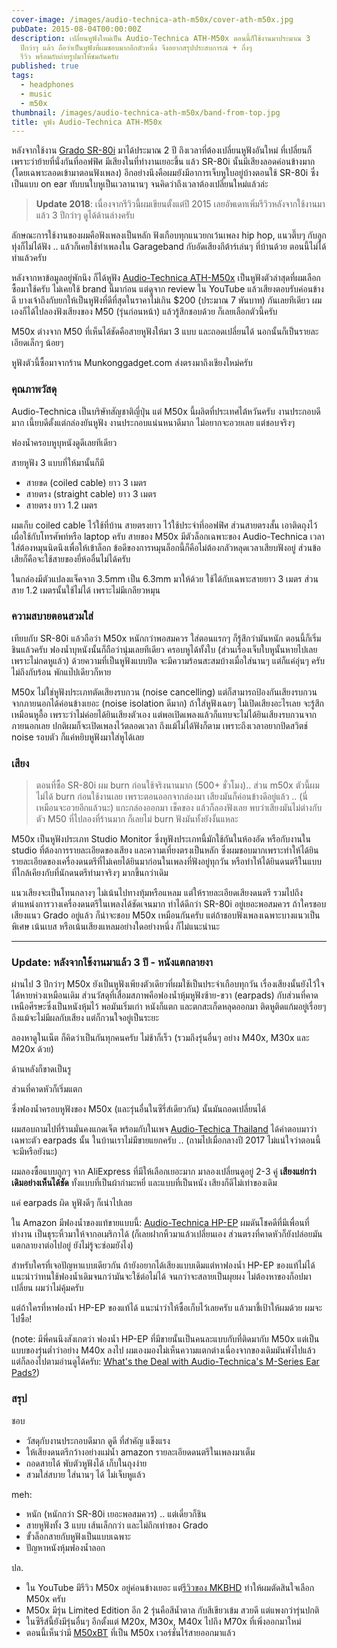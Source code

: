 ```yaml
---
cover-image: /images/audio-technica-ath-m50x/cover-ath-m50x.jpg
pubDate: 2015-08-04T00:00:00Z
description: เปลี่ยนหูฟังใหม่เป็น Audio-Technica ATH-M50x ตอนนี้ก็ใช้งานมาประมาณ 3
  ปีกว่าๆ แล้ว ถือว่าเป็นหูฟังที่ผมชอบมากอีกตัวหนึ่ง จึงอยากสรุปประสบการณ์ + กึ่งๆ
  รีวิว พร้อมกับถ่ายรูปมาให้ชมกันครับ
published: true
tags:
  - headphones
  - music
  - m50x
thumbnail: /images/audio-technica-ath-m50x/band-from-top.jpg
title: หูฟัง Audio-Technica ATH-M50x
---
```


หลังจากใช้งาน [Grado SR-80i](https://armno.in.th/grado-sr-80-i-headphone) มาได้ประมาณ 2 ปี ถึงเวลาที่ต้องเปลี่ยนหูฟังอันใหม่ ที่เปลี่ยนก็เพราะว่าย้ายที่นั่งกันที่ออฟฟิศ
มีเสียงในที่ทำงานเยอะขึ้น แล้ว SR-80i นั้นมีเสียงลอดค่อนข้างมาก (โดยเฉพาะลอดเข้ามาตอนฟังเพลง)
อีกอย่างนึงคือผมยังมีอาการเจ็บหูใบอยู่บ้างตอนใช้ SR-80i ซึ่งเป็นแบบ on ear ทับบนใบหูเป็นเวลานานๆ
จนคิดว่าถึงเวลาต้องเปลี่ยนใหม่แล้วล่ะ

> **Update 2018**: เนื่องจากรีวิวนี้ผมเขียนตั้งแต่ปี 2015 เลยอัพเดทเพิ่มรีวิวหลังจากใช้งานมาแล้ว 3 ปีกว่าๆ ดูได้ด้านล่างครับ

ลักษณะการใช้งานของผมคือฟังเพลงเป็นหลัก ฟังเกือบทุกแนวยกเว้นเพลง hip hop, แนวตึ๊บๆ กับลูกทุ่งก็ไม่ได้ฟัง
.. แล้วก็เคยใช้ทำเพลงใน Garageband กับอัดเสียงกีต้าร์เล่นๆ ที่บ้านด้วย ตอนนี้ไม่ได้ทำแล้วครับ

<Picture src="/images/audio-technica-ath-m50x/m50x-1.jpg" alt="Audio Techinca ATH-M50x"
  width="800" height="707"
  widths={[400,800]} aspectRatio={800/707} />

หลังจากหาข้อมูลอยู่พักนึง ก็ได้หูฟัง [Audio-Technica ATH-M50x](https://www.audio-technica.com/cms/headphones/99aff89488ddd6b1/) เป็นหูฟังตัวล่าสุดที่ผมเลือกซื้อมาใช้ครับ
ไม่เคยใช้ brand นี้มาก่อน แต่ดูจาก review ใน YouTube แล้วเสียงตอบรับค่อนข้างดี
บางเจ้าถึงกับยกให้เป็นหูฟังที่ดีที่สุดในราคาไม่เกิน $200 (ประมาณ 7 พันบาท) กันเลยทีเดียว
ผมเองก็ได้ไปลองฟังเสียงของ M50 (รุ่นก่อนหน้า) แล้วรู้สึกชอบด้วย ก็เลยเลือกตัวนี้ครับ

<Picture src="/images/audio-technica-ath-m50x/band-from-top.jpg" alt="Audio Techinca ATH-M50x Headband"
  width="800" height="533" widths={[400,800]} aspectRatio={800/533} />

M50x ต่างจาก M50 ที่เห็นได้ชัดคือสายหูฟังให้มา 3 แบบ และถอดเปลี่ยนได้ นอกนั้นก็เป็นรายละเอียดเล็กๆ น้อยๆ

<Picture src="/images/audio-technica-ath-m50x/without-cable.jpg" alt="Audio Techinca ATH-M50x เมื่อถอดสายออก" width="800" height="533" widths={[400,800]} aspectRatio={800/533} />

<Picture src="/images/audio-technica-ath-m50x/without-cable-2.jpg" alt="Audio Techinca ATH-M50x เมื่อถอดสายออก"
  widths={[300,500]} sizes="(min-width: 1024px) 500px, 300px" height="800" width="533" aspectRatio={533/800} />

หูฟังตัวนี้ซื้อมาจากร้าน Munkonggadget.com ส่งตรงมาถึงเชียงใหม่ครับ

### คุณภาพวัสดุ

Audio-Technica เป็นบริษัทสัญชาติญี่ปุ่น แต่ M50x นี้ผลิตที่ประเทศไต้หวันครับ
งานประกอบดีมาก เนี้ยบดีตั้งแต่กล่องยันหูฟัง งานประกอบแน่นหนาดีมาก ไม่อยากจะอวยเลย แต่ชอบจริงๆ

<Picture src="/images/audio-technica-ath-m50x/closer-look.jpg" alt="Audio Techinca ATH-M50x closer look" width="800" height="533" widths={[400,800]} aspectRatio={800/533} />

ฟองน้ำครอบหูบุหนังดูดีเลยทีเดียว

<Picture src="/images/audio-technica-ath-m50x/folded.jpg" alt="Audio Techinca ATH-M50x folded" width="800" height="533" widths={[400,800]} aspectRatio={800/533} />

สายหูฟัง 3 แบบที่ให้มานั้นก็มี

- สายขด (coiled cable) ยาว 3 เมตร
- สายตรง (straight cable) ยาว 3 เมตร
- สายตรง ยาว 1.2 เมตร

ผมเก็บ coiled cable ไว้ใช้ที่บ้าน สายตรงยาว ไว้ใช้ประจำที่ออฟฟิศ ส่วนสายตรงสั้น เอาติดถุงไว้ เผื่อใช้กับโทรศัพท์หรือ laptop ครับ สายของ M50x มีตัวล็อกเฉพาะของ Audio-Technica เวลาใส่ต้องหมุนนิดนึงเพื่อให้เข้าล็อก
ข้อดีของการหมุนล็อกนี้ก็คือไม่ต้องกลัวหลุดเวลาเสียบฟังอยู่ ส่วนข้อเสียก็คือจะใช้สายของยี่ห้ออื่นไม่ได้ครับ

ในกล่องมีตัวแปลงแจ็คจาก 3.5mm เป็น 6.3mm มาให้ด้วย ใช้ได้กับเฉพาะสายยาว 3 เมตร ส่วนสาย 1.2 เมตรนั้นใช้ไม่ได้ เพราะไม่มีเกลียวหมุน

<Picture src="/images/audio-technica-ath-m50x/cable-lock.jpg" alt="ตัวล็อกสายหูฟังของ M50x" height="800" width="533" widths={[400,800]} aspectRatio={533/800} />

### ความสบายตอนสวมใส่

เทียบกับ SR-80i แล้วถือว่า M50x หนักกว่าพอสมควร ใส่ตอนแรกๆ ก็รู้สึกว่ามันหนัก ตอนนี้ก็เริ่มชินแล้วครับ
ฟองน้ำบุหนังนั้นก็ถือว่านุ่มเลยทีเดียว ครอบหูได้ทั้งใบ (ส่วนเรื่องเจ็บใบหูนั้นหายไปเลย เพราะไม่กดหูแล้ว)
ด้วยความที่เป็นหูฟังแบบปิด จะมีความร้อนสะสมบ้างเมื่อใส่นานๆ แต่ก็แค่อุ่นๆ ครับ ไม่ถึงกับร้อน พักแป๊ปเดียวก็หาย

M50x ไม่ใช่หูฟังประเภทตัดเสียงรบกวน (noise cancelling) แต่ก็สามารถป้องกันเสียงรบกวนจากภายนอกได้ค่อนข้างเยอะ
(noise isolation ดีมาก) ถ้าใส่หูฟังเฉยๆ ไม่เปิดเสียงอะไรเลย จะรู้สึกเหมือนหูอื้อ เพราะว่าไม่ค่อยได้ยินเสียงตัวเอง
แต่พอเปิดเพลงแล้วก็แทบจะไม่ได้ยินเสียงรบกวนจากภายนอกเลย ปกติผมก็จะเปิดเพลงไว้ตลอดเวลา ถึงแม้ไม่ได้ฟังก็ตาม
เพราะถึงเวลาอยากปิดสวิตช์ noise รอบตัว ก็แค่หยิบหูฟังมาใส่หูได้เลย

<Picture src="/images/audio-technica-ath-m50x/sideview.jpg" width="800" height="533" alt="ด้านข้างของ ATH-M50x" widths={[400,800]} aspectRatio={800/533} />

### เสียง

> ตอนที่ซื้อ SR-80i ผม burn ก่อนใช้จริงนานมาก (500+ ชั่วโมง).. ส่วน m50x ตัวนี้ผมไม่ได้ burn ก่อนใช้งานเลย
> เพราะตอนออกจากล่องมา เสียงมันก็ค่อนข้างดีอยู่แล้ว .. (นี่เหมือนจะอวยอีกแล้วนะ) แกะกล่องออกมา เช็คของ แล้วก็ลองฟังเลย
> พบว่าเสียงมันไม่ต่างกับตัว M50 ที่ไปลองที่ร้านมาก ก็เลยไม่ burn ฟังมันทั้งยังงั้นแหละ

M50x เป็นหูฟังประเภท Studio Monitor ซึ่งหูฟังประเภทนี้มักใช้กันในห้องอัด หรือกับงานใน studio ที่ต้องการรายละเอียดของเสียง
และความเที่ยงตรงเป็นหลัก ซึ่งผมชอบมากเพราะทำให้ได้ยินรายละเอียดของเครื่องดนตรีที่ไม่เคยได้ยินมาก่อนในเพลงที่ฟังอยู่ทุกวัน
หรือทำให้ได้ยินดนตรีในแบบที่ใกล้เคียงกับที่นักดนตรีทำมาจริงๆ มากขึ้นกว่าเดิม

แนวเสียงจะเป็นโทนกลางๆ ไม่เน้นไปทางทุ้มหรือแหลม แต่ให้รายละเอียดเสียงดนตรี รวมไปถึงตำแหน่งการวางเครื่องดนตรีในเพลงได้ชัดเจนมาก
ทำได้ดีกว่า SR-80i อยู่เยอะพอสมควร ถ้าใครชอบเสียงแนว Grado อยู่แล้ว ก็น่าจะชอบ M50x เหมือนกันครับ
แต่ถ้าชอบฟังเพลงเฉพาะบางแนวเป็นพิเศษ เน้นเบส หรือเน้นเสียงแหลมอย่างใดอย่างหนึ่ง ก็ไม่แนะนำนะ

<Picture src="/images/audio-technica-ath-m50x/sideview-2.jpg" width="800" height="533" alt="ด้านข้างของ ATH-M50x" widths={[400,800]} aspectRatio={800/533} />

---

### Update: หลังจากใช้งานมาแล้ว 3 ปี - หนังแตกลายงา

ผ่านไป 3 ปีกว่าๆ M50x ยังเป็นหูฟังเพียงตัวเดียวที่ผมใช้เป็นประจำเกือบทุกวัน
เรื่องเสียงนั้นยังไว้ใจได้หายห่วงเหมือนเดิม ส่วนวัสดุที่เสื่อมสภาพคือฟองน้ำหุ้มหูฟังซ้าย-ขวา (earpads)
กับส่วนที่คาดเหนือศีรษะซึ่งเป็นหนังหุ้มไว้
พอมันเริ่มเก่า หนังก็แตก และตกสะเก็ดหลุดออกมา ติดหูติดแก้มอยู่เรื่อยๆ
ถึงแม้จะไม่มีผลกับเสียง แต่ก็กวนใจอยู่เป็นระยะ

ลองหาดูในเน็ต ก็คิดว่าเป็นกันทุกคนครับ ไม่ช้าก็เร็ว (รวมถึงรุ่นอื่นๆ อย่าง M40x, M30x และ M20x ด้วย)

<Picture src="/images/audio-technica-ath-m50x/pads.jpg" width="800" height="533" alt="pads" widths={[400,800]} aspectRatio={1600/1067} />

ด้านหลังก็ขาดเป็นรู

<Picture src="/images/audio-technica-ath-m50x/pads-back.jpg" width="800" height="533" alt="pads" widths={[400,800]} aspectRatio={1600/1067} />

ส่วนที่คาดหัวก็เริ่มแตก

<Picture src="/images/audio-technica-ath-m50x/band.jpg" width="800" height="533" alt="pads" widths={[400,800]} aspectRatio={1600/1067} />

ซึ่งฟองน้ำครอบหูฟังของ M50x (และรุ่นอื่นในซีรี่ส์เดียวกัน) นั้นมันถอดเปลี่ยนได้

ผมสอบถามไปที่ร้านมั่นคงแกดเจ็ต พร้อมกับในเพจ [Audio-Techica Thailand](https://www.facebook.com/AudioTechnica.Thailand/)
ได้คำตอบมาว่า เฉพาะตัว earpads นั้น ในบ้านเราไม่มีขายแยกครับ .. (ถามไปเมื่อกลางปี 2017 ไม่แน่ใจว่าตอนนี้จะมีหรือยังนะ)

ผมลองซื้อแบบถูกๆ จาก AliExpress ที่มีให้เลือกเยอะมาก มาลองเปลี่ยนดูอยู่ 2-3 คู่
**เสียงแย่กว่าเดิมอย่างเห็นได้ชัด** ทั้งแบบที่เป็นผ้ากำมะหยี่ และแบบที่เป็นหนัง เสียงก็ดีไม่เท่าของเดิม

แค่ earpads ผิด หูฟังดีๆ ก็เน่าไปเลย

<Picture src="/images/audio-technica-ath-m50x/pads-on-aliexpress.jpg" width="800" height="533" alt="earpads ของ m50x ที่มีขายใน AliExpress" widths={[400,800]}
  aspectRatio={1116/748} />

ใน Amazon มีฟองน้ำของแท้ขายแบบนี้: [Audio-Technica HP-EP](https://www.amazon.com/Audio-Technica-HP-EP-Replacement-Earpads-Headphones/dp/B00LICYRVW/ref=sr_1_5?ie=UTF8&qid=1540966372&sr=8-5&keywords=m50x+pads)
ผมดันโชคดีที่มีเพื่อนที่ทำงาน เป็นธุระหิ้วมาให้จากอเมริกาได้ (ก็เลยฝากหิ้วมาแล้วเปลี่ยนเอง
ส่วนตรงที่คาดหัวก็ยังปล่อยมันแตกลายงาต่อไปอยู่ ยังไม่รู้จะซ่อมยังไง)

สำหรับใครที่เจอปัญหาแบบเดียวกัน ถ้ายังอยากได้เสียงแบบเดิมแต่หาฟองน้ำ HP-EP ของแท้ไม่ได้
แนะนำว่าทนใช้ฟองน้ำเดิมจนกว่ามันจะใช้ต่อไม่ได้ จนกว่าจะสลายเป็นผุยผง ไม่ต้องหาของก็อปมาเปลี่ยน ผมว่าไม่คุ้มครับ

แต่ถ้าใครที่หาฟองน้ำ HP-EP ของแท้ได้ แนะนำว่าให้ซื้อเก็บไว้เลยครับ แล้วมาชี้เป้าให้ผมด้วย ผมจะไปซื้อ!

(note: มีพี่คนนึงสังเกตว่า ฟองน้ำ HP-EP ที่มีขายนั้นเป็นคนละแบบกับที่ติดมากับ M50x แต่เป็นแบบของรุ่นต่ำว่าอย่าง M40x ลงไป
ผมเองมองไม่เห็นความแตกต่างเนื่องจากของเดิมมันพังไปแล้ว แต่ก็ลองไปตามอ่านดูได้ครับ:
[What's the Deal with Audio-Technica's M-Series Ear Pads?](https://medium.com/@Xander51/whats-the-deal-with-audio-technica-s-m-series-ear-pads-e76bd2129413))

<Picture src="/images/audio-technica-ath-m50x/ath-m50x-after-3-years.jpg" width="800" height="533" alt="หูฟัง m50x หลังจากใช้งานมาแล้ว 3 ปี" widths={[400,800]} aspectRatio={1600/1067}  />

### สรุป

ชอบ

- วัสดุกับงานประกอบดีมาก ดูดี ที่สำคัญ แข็งแรง
- ให้เสียงดนตรีกว้างอย่างแม่น้ำ amazon รายละเอียดดนตรีในเพลงมาเต็ม
- ถอดสายได้ พับตัวหูฟังได้ เก็บในถุงง่าย
- สวมใส่สบาย ใส่นานๆ ได้ ไม่เจ็บหูแล้ว

meh:

- หนัก (หนักกว่า SR-80i เยอะพอสมควร) .. แต่เดี๋ยวก็ชิน
- สายหูฟังทั้ง 3 แบบ เส้นเล็กกว่า และไม่ถึกเท่าของ Grado
- ขั้วล็อกสายกับหูฟังเป็นแบบเฉพาะ
- ปัญหาหนังหุ้มฟองน้ำลอก

<Picture  src="/images/audio-technica-ath-m50x/desk.jpg" width="800" height="533" alt="M50x บนโต๊ะทำงาน" widths={[400,800]} aspectRatio={800/533}  />

ปล.

- ใน YouTube มีรีวิว M50x อยู่ค่อนข้างเยอะ แต่[รีวิวของ MKBHD](https://www.youtube.com/watch?v=y5DyEYuvF3o) ทำให้ผมตัดสินใจเลือก M50x ครับ
- M50x มีรุ่น Limited Edition อีก 2 รุ่นคือสีน้ำตาล กับสีเขียวเข้ม สวยดี แต่แพงกว่ารุ่นปกติ
- ในซีรีส์นี้ยังมีรุ่นอื่นๆ อีกตั้งแต่ M20x, M30x, M40x ไปถึง M70x ที่เพิ่งออกมาใหม่
- ตอนนี้เห็นว่ามี [M50xBT](https://www.facebook.com/AudioTechnica.Thailand/photos/a.143118705821504/1396278607172168/?type=3&theater) ที่เป็น M50x เวอร์ชั่นไร้สายออกมาแล้ว
